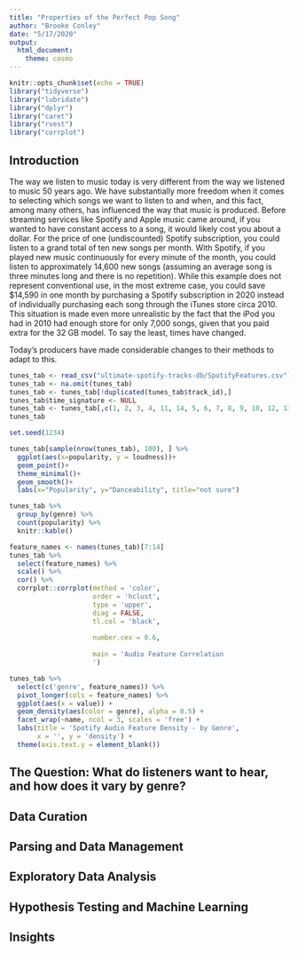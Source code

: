 ---
title: "Properties of the Perfect Pop Song"
author: "Brooke Conley"
date: "5/17/2020"
output: 
  html_document:
    theme: cosmo 
---

```{r setup, include=FALSE}
knitr::opts_chunk$set(echo = TRUE)
library("tidyverse")
library("lubridate")
library("dplyr")
library("caret")
library("rvest")
library("corrplot")
```

## Introduction

The way we listen to music today is very different from the way we listened to music 50 years ago. We have substantially more freedom when it comes to selecting which songs we want to listen to and when, and this fact, among many others, has influenced the way that music is produced. Before streaming services like Spotify and Apple music came around, if you wanted to have constant access to a song, it would likely cost you about a dollar. For the price of one (undiscounted) Spotify subscription, you could listen to a grand total of ten new songs per month. With Spotify, if you played new music continuously for every minute of the month, you could listen to approximately 14,600 new songs (assuming an average song is three minutes long and there is no repetition). While this example does not represent conventional use, in the most extreme case, you could save $14,590 in one month by purchasing a Spotify subscription in 2020 instead of individually purchasing each song through the iTunes store circa 2010. This situation is made even more unrealistic by the fact that the iPod you had in 2010 had enough store for only 7,000 songs, given that you paid extra for the 32 GB model. To say the least, times have changed. 

Today's producers have made considerable changes to their methods to adapt to this. 

```{r}

tunes_tab <- read_csv("ultimate-spotify-tracks-db/SpotifyFeatures.csv")
tunes_tab <- na.omit(tunes_tab)
tunes_tab <- tunes_tab[!duplicated(tunes_tab$track_id),]
tunes_tab$time_signature <- NULL
tunes_tab <- tunes_tab[,c(1, 2, 3, 4, 11, 14, 5, 6, 7, 8, 9, 10, 12, 13)]
tunes_tab

```




```{r}
set.seed(1234)

tunes_tab[sample(nrow(tunes_tab), 100), ] %>%
  ggplot(aes(x=popularity, y = loudness))+
  geom_point()+
  theme_minimal()+
  geom_smooth()+
  labs(x="Popularity", y="Danceability", title="not sure")

```

```{r}
tunes_tab %>% 
  group_by(genre) %>%
  count(popularity) %>%
  knitr::kable()
```




```{r}
feature_names <- names(tunes_tab)[7:14]
tunes_tab %>%
  select(feature_names) %>%
  scale() %>%
  cor() %>%
  corrplot::corrplot(method = 'color', 
                     order = 'hclust', 
                     type = 'upper', 
                     diag = FALSE, 
                     tl.col = 'black',
                
                     number.cex = 0.6,
                    
                     main = 'Audio Feature Correlation
                     ')
```





```{r}
tunes_tab %>%
  select(c('genre', feature_names)) %>%
  pivot_longer(cols = feature_names) %>%
  ggplot(aes(x = value)) +
  geom_density(aes(color = genre), alpha = 0.5) +
  facet_wrap(~name, ncol = 3, scales = 'free') +
  labs(title = 'Spotify Audio Feature Density - by Genre',
       x = '', y = 'density') +
  theme(axis.text.y = element_blank()) 
```








## The Question: What do listeners want to hear, and how does it vary by genre? 


## Data Curation


## Parsing and Data Management


## Exploratory Data Analysis


## Hypothesis Testing and Machine Learning


## Insights














